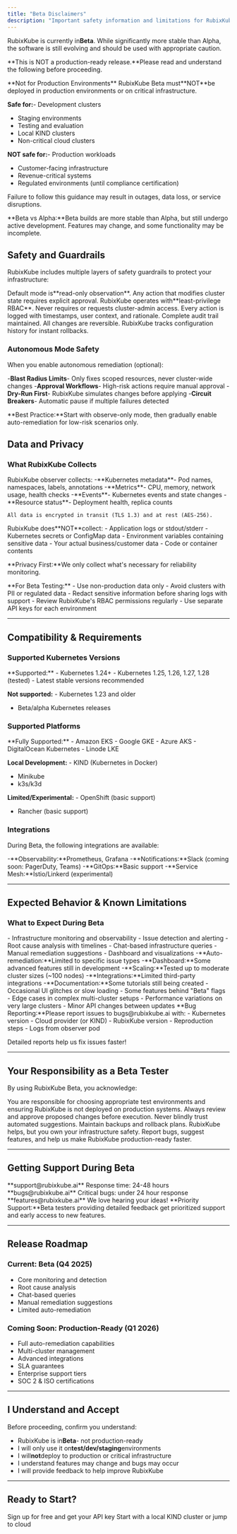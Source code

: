 ```yaml
---
title: "Beta Disclaimers"
description: "Important safety information and limitations for RubixKube Beta release"
---
```


RubixKube is currently in**Beta**. While significantly more stable than Alpha, the software is still evolving and should be used with appropriate caution.  

**This is NOT a production-ready release.**Please read and understand the following before proceeding.

<Warning>
**Not for Production Environments**
RubixKube Beta must**NOT**be deployed in production environments or on critical infrastructure.  

**Safe for:**-  Development clusters
-  Staging environments  
-  Testing and evaluation
-  Local KIND clusters
-  Non-critical cloud clusters

**NOT safe for:**-  Production workloads
-  Customer-facing infrastructure
-  Revenue-critical systems
-  Regulated environments (until compliance certification)

Failure to follow this guidance may result in outages, data loss, or service disruptions.
</Warning>

<Info>
**Beta vs Alpha:**Beta builds are more stable than Alpha, but still undergo active development. Features may change, and some functionality may be incomplete.
</Info>


## Safety and Guardrails

RubixKube includes multiple layers of safety guardrails to protect your infrastructure:

<CardGroup cols={2}>
  <Card title="Observe-Only by Default" icon="eye">
    Default mode is**read-only observation**. Any action that modifies cluster state requires explicit approval.
  </Card>
  <Card title="Minimal Permissions" icon="key">
    RubixKube operates with**least-privilege RBAC**. Never requires or requests cluster-admin access.
  </Card>
  <Card title="Full Audit Logging" icon="list">
    Every action is logged with timestamps, user context, and rationale. Complete audit trail maintained.
  </Card>
  <Card title="Rollback Ready" icon="rotate-left">
    All changes are reversible. RubixKube tracks configuration history for instant rollbacks.
  </Card>
</CardGroup>

### Autonomous Mode Safety

When you enable autonomous remediation (optional):

-**Blast Radius Limits**- Only fixes scoped resources, never cluster-wide changes
-**Approval Workflows**- High-risk actions require manual approval
-**Dry-Run First**- RubixKube simulates changes before applying
-**Circuit Breakers**- Automatic pause if multiple failures detected

<Warning>
**Best Practice:**Start with observe-only mode, then gradually enable auto-remediation for low-risk scenarios only.
</Warning>


## Data and Privacy

### What RubixKube Collects

<AccordionGroup>
  <Accordion title=" Data We Collect" icon="check">
    RubixKube observer collects:
    -**Kubernetes metadata**- Pod names, namespaces, labels, annotations
    -**Metrics**- CPU, memory, network usage, health checks
    -**Events**- Kubernetes events and state changes
    -**Resource status**- Deployment health, replica counts
    
    All data is encrypted in transit (TLS 1.3) and at rest (AES-256).
  </Accordion>

  <Accordion title=" Data We NEVER Collect" icon="xmark">
    RubixKube does**NOT**collect:
    -  Application logs or stdout/stderr
    -  Kubernetes secrets or ConfigMap data
    -  Environment variables containing sensitive data
    -  Your actual business/customer data
    -  Code or container contents
    
**Privacy First:**We only collect what's necessary for reliability monitoring.
  </Accordion>

  <Accordion title=" Security Best Practices" icon="lock">
**For Beta Testing:**    - Use non-production data only
    - Avoid clusters with PII or regulated data
    - Redact sensitive information before sharing logs with support
    - Review RubixKube's RBAC permissions regularly
    - Use separate API keys for each environment
  </Accordion>
</AccordionGroup>  

---

## Compatibility & Requirements

### Supported Kubernetes Versions

<Accordion title="Kubernetes Versions">
**Supported:**  - Kubernetes 1.24+
  - Kubernetes 1.25, 1.26, 1.27, 1.28 (tested)
  - Latest stable versions recommended
  
**Not supported:**  - Kubernetes 1.23 and older
  - Beta/alpha Kubernetes releases
</Accordion>

### Supported Platforms

<Accordion title="Cloud Providers">
**Fully Supported:**  -  Amazon EKS
  -  Google GKE
  -  Azure AKS
  -  DigitalOcean Kubernetes
  -  Linode LKE
  
**Local Development:**  -  KIND (Kubernetes in Docker)
  -  Minikube
  -  k3s/k3d
  
**Limited/Experimental:**  -  OpenShift (basic support)
  -  Rancher (basic support)
</Accordion>

### Integrations

During Beta, the following integrations are available:

-**Observability:**Prometheus, Grafana
-**Notifications:**Slack (coming soon: PagerDuty, Teams)
-**GitOps:**Basic support
-**Service Mesh:**Istio/Linkerd (experimental)

---

## Expected Behavior & Known Limitations

### What to Expect During Beta

<AccordionGroup>
  <Accordion title=" What Works Well">
    - Infrastructure monitoring and observability
    - Issue detection and alerting
    - Root cause analysis with timelines
    - Chat-based infrastructure queries
    - Manual remediation suggestions
    - Dashboard and visualizations
  </Accordion>

  <Accordion title=" Known Limitations">
    -**Auto-remediation:**Limited to specific issue types
    -**Dashboard:**Some advanced features still in development
    -**Scaling:**Tested up to moderate cluster sizes (~100 nodes)
    -**Integrations:**Limited third-party integrations
    -**Documentation:**Some tutorials still being created
  </Accordion>

  <Accordion title=" You May Encounter">
    - Occasional UI glitches or slow loading
    - Some features behind "Beta" flags
    - Edge cases in complex multi-cluster setups
    - Performance variations on very large clusters
    - Minor API changes between updates
  </Accordion>
</AccordionGroup>

<Note>
**Bug Reporting:**Please report issues to bugs@rubixkube.ai with:
- Kubernetes version
- Cloud provider (or KIND)
- RubixKube version
- Reproduction steps
- Logs from observer pod

Detailed reports help us fix issues faster!
</Note>

---

## Your Responsibility as a Beta Tester

By using RubixKube Beta, you acknowledge:

<CardGroup cols={2}>
  <Card title="Environment Safety" icon="shield">
    You are responsible for choosing appropriate test environments and ensuring RubixKube is not deployed on production systems.
  </Card>
  <Card title="Review Actions" icon="eye">
    Always review and approve proposed changes before execution. Never blindly trust automated suggestions.
  </Card>
  <Card title="Backup & Rollback" icon="database">
    Maintain backups and rollback plans. RubixKube helps, but you own your infrastructure safety.
  </Card>
  <Card title="Provide Feedback" icon="comment">
    Report bugs, suggest features, and help us make RubixKube production-ready faster.
  </Card>
</CardGroup>

---

## Getting Support During Beta

<CardGroup cols={3}>
  <Card title="Email Support" icon="envelope">
**support@rubixkube.ai**    
    Response time: 24-48 hours
  </Card>
  <Card title="Bug Reports" icon="bug">
**bugs@rubixkube.ai**    
    Critical bugs: under 24 hour response
  </Card>
  <Card title="Feature Requests" icon="lightbulb">
**features@rubixkube.ai**    
    We love hearing your ideas!
  </Card>
</CardGroup>

<Tip>
**Priority Support:**Beta testers providing detailed feedback get prioritized support and early access to new features.
</Tip>

---

## Release Roadmap

### Current: Beta (Q4 2025)
-  Core monitoring and detection
-  Root cause analysis
-  Chat-based queries
-  Manual remediation suggestions
-  Limited auto-remediation

### Coming Soon: Production-Ready (Q1 2026)
-  Full auto-remediation capabilities
-  Multi-cluster management
-  Advanced integrations
-  SLA guarantees
-  Enterprise support tiers
-  SOC 2 & ISO certifications

---

## I Understand and Accept

Before proceeding, confirm you understand:

-  RubixKube is in**Beta**- not production-ready
-  I will only use it on**test/dev/staging**environments
-  I will**not**deploy to production or critical infrastructure
-  I understand features may change and bugs may occur
-  I will provide feedback to help improve RubixKube

---

## Ready to Start?

<CardGroup cols={2}>
  <Card
    title="Create Your Account"
    icon="user-plus"
    href="/getting-started/sign-up"
    horizontal
  >
    Sign up for free and get your API key
  </Card>
  <Card
    title="Install RubixKube"
    icon="download"
    href="/getting-started/installation-kind"
    horizontal
  >
    Start with a local KIND cluster or jump to cloud
  </Card>
</CardGroup>
